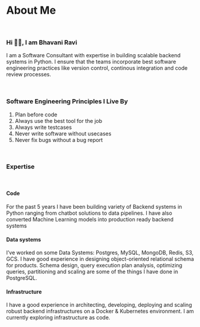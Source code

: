 
<Layout navFixed={true}>
<div className="list_container med_blog_list_container talk_list_container">

# About Me
<br/>

### Hi 👋🏻, I am Bhavani Ravi

I am a Software Consultant with expertise in building scalable backend systems in Python. I ensure that the teams incorporate best software engineering practices like version control, continous integration and code review processes.

<br/>

### Software Engineering Principles I Live By

1. Plan before code
2. Always use the best tool for the job
3. Always write testcases
4. Never write software without usecases
5. Never fix bugs without a bug report

<br/>

### Expertise

<br/>

#### Code
For the past 5 years I have been building variety of Backend systems in Python ranging from chatbot solutions to data pipelines. I have also converted Machine Learning models into production ready backend systems

#### Data systems

I’ve worked on some Data Systems: Postgres, MySQL, MongoDB, Redis, S3, GCS. I have good experience in designing object-oriented relational schema for products. Schema design, query execution plan analysis, optimizing queries, partitioning and scaling are some of the things I have done in PostgreSQL.

#### Infrastructure
I have a good experience in architecting, developing, deploying and scaling robust backend infrastructures on a Docker & Kubernetes environment. I am currently exploring infrastructure as code.


</div>
</Layout>